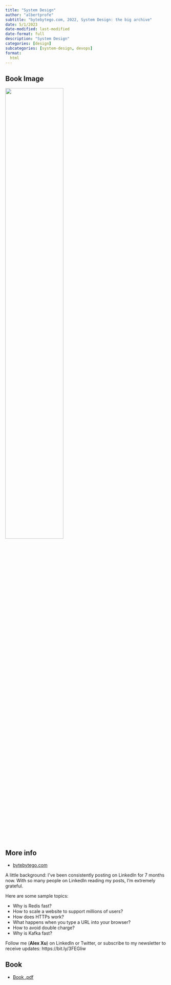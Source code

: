 ```yaml
---
title: "System Design"
author: "albertprofe"
subtitle: "bytebytego.com, 2022, System Design: the big archive"
date: 5/1/2023
date-modified: last-modified
date-format: full
description: "System Design"
categories: [design]
subcategories: [system-design, devops]
format:
  html
---
```


## Book Image

![](/books/systemdesign.png){width="60%"}

## More info

- [bytebytego.com](https://blog.bytebytego.com/){.external}

A little background: I’ve been consistently posting on LinkedIn for 7 months now. With so many people on LinkedIn reading my posts, I’m extremely grateful.

Here are some sample topics:

- Why is Redis fast?
- How to scale a website to support millions of users?
- How does HTTPs work?
- What happens when you type a URL into your browser?
- How to avoid double charge?
- Why is Kafka fast?
  


Follow me (**Alex Xu**) on LinkedIn or Twitter, or subscribe to my newsletter to receive updates: https://bit.ly/3FEGliw

## Book



- [Book .pdf](/books/systemdesign.pdf){width="60%"}